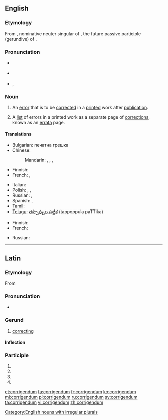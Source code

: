 ==English==
{{was wotd|2010|October|14}}

===Etymology===
From {{etyl|la|en}} {{term|corrigendum|lang=la}}, nominative neuter singular of {{term|corrigendus|lang=la}}, the future passive participle (gerundive) of {{term|corrigo|corrigō|I correct|lang=la}}.

===Pronunciation===
* {{a|UK}} {{IPA|/ˌkɒɹ.ɪˈdʒɛn.dəm/|/ˌkɒɹ.ɪˈgɛn.dəm/}}
* {{a|US}} {{IPA|/ˌkɔɹ.ɨˈdʒɛn.dəm/|/ˌkɔɹ.ɨˈgɛn.dəm/}}
* {{audio|en-us-corrigendum.ogg|Audio (US)}}, {{audio|en-us-corrigendum-2.ogg|Audio (US)}}

===Noun===
{{en-noun|corrigend|a}}

# An [[error]] that is to be [[correct]]ed in a [[print]]ed work after [[publication]].
# {{context|usually|in the plural|lang=en}} A [[list]] of errors in a printed work as a separate page of [[correction]]s, known as an [[errata]] page.

====Translations====
{{trans-top|error that is to be corrected in a printed work}}
* Bulgarian: печатна грешка
* Chinese:
*: Mandarin: {{t|cmn|勘誤|sc=Hani}}, {{t|cmn|勘误|tr=kānwù|sc=Hani}}, {{qualifier|alternative form:}} {{t|cmn|刊誤|sc=Hani}}, {{t|cmn|刊误|sc=Hani}}
* Finnish: {{t-|fi|painovirhe}}
* French: {{t+|fr|erratum}}, {{t+|fr|coquille}}
{{trans-mid}}
* Italian: {{t+|it|refuso}}
* Polish: {{t+|pl|corrigenda|f}}, {{t+|pl|errata|f}}, {{t+|pl|korekta|f}}
* Russian: {{t-|ru|исправленная опечатка|sc=Cyrl}}, {{t+|ru|поправка|f|sc=Cyrl}}
* Spanish: {{t+|es|errata}}, {{t+|es|gazapo}}
* [[Tamil]]: {{t-|ta|pathippil thavaru|sc=Taml}}
* [[Telugu]]: [[తప్పొప్పుల పట్టిక]] (tappoppula paTTika)
{{trans-bottom}}

{{trans-top|list of errors in a printed work}}
* Finnish: {{t-|fi|korjaukset|p}}
* French: {{t+|fr|erratum|m}}
{{trans-mid}}
* Russian: {{t-|ru|список опечаток|sc=Cyrl}}
{{trans-bottom}}

[[Category:English nouns with irregular plurals]]

----

==Latin==

===Etymology===
From {{term|corrigo|corrigō|I correct|lang=la}}

===Pronunciation===
* {{a|Classical}} {{IPA|/kor.riˈgen.dum/|lang=la}}

===Gerund===
{{la-gerund|corrigend}}

# [[correcting]]

====Inflection====
{{la-decl-gerund|corrigend}}

===Participle===
{{la-part-form|corrigendum}}

# {{inflection of|corrigendus|corrigendus|nom|n|s|lang=la}}
# {{inflection of|corrigendus|corrigendus|acc|m|s|lang=la}}
# {{inflection of|corrigendus|corrigendus|acc|n|s|lang=la}}
# {{inflection of|corrigendus|corrigendus|voc|n|s|lang=la}}

[[et:corrigendum]]
[[fa:corrigendum]]
[[fr:corrigendum]]
[[ko:corrigendum]]
[[ml:corrigendum]]
[[pl:corrigendum]]
[[ru:corrigendum]]
[[sv:corrigendum]]
[[ta:corrigendum]]
[[vi:corrigendum]]
[[zh:corrigendum]]